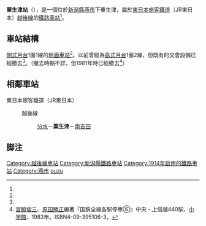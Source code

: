 {{日本車站資訊
|公司色 = green
|文字色 =
|站名 = 粟生津站
|圖片 = aozu_040704.jpg
|pxl =
|圖片說明 = 站舍（2004年7月）
|日文原名 = 粟生津
|平假名 = あおうづ
|羅馬拼音 = Aōzu<!--電車内の駅名表示に準拠させます。-->
|前一站 = [[分水站|分水]]
|前一站距離 = 4.3
|後一站距離 = 2.0
|後一站 = [[南吉田站|南吉田]]
|電報略號 = アオ
|所屬公司 = [[東日本旅客鐵道|東日本旅客鐵道]]（JR東日本）
|所屬路線 = {{Color|#40934d|■}}[[越後線|越後線]]
|距離 = 45.8
|起點站 = [[柏崎站|柏崎]]
|所在地 = [[新潟縣|新潟縣]][[燕市|燕市]]下粟生津<ref name="zeneki21">{{Cite book |title =週刊 JR全駅・全車両基地 |publisher = [[朝日新聞出版|朝日新聞出版]] |series=週刊朝日百科 |volume  =21号 新潟駅・弥彦駅・津南駅ほか |date =2012-12-30 |page =21 }}</ref>
|啟用年月日 = 1914年（[[大正|大正]]3年）7月20日<ref name="kanpou">[{{NDLDC|2952701/11}} 「軽便鉄道停留場設置」『官報』1914年7月28日]（国立国会図書館デジタル化資料）</ref>
|廢站年月日 =
|車站構造 = [[地面車站|地面車站]]
|月台配置 = 1面1線<ref name="zeneki21"/>
|乘客人數 =
|統計年度 =
|備註 = [[無人站|無人站]]<ref name="zeneki21"/>（設有自動售票機）
|全寬備註 =
}}
'''粟生津站'''（{{jpn|j=粟生津駅|hg=あおうづえき|rm=Aōzu eki|f=y}}），是一個位於[[新潟縣|新潟縣]][[燕市|燕市]]下粟生津，屬於[[東日本旅客鐵道|東日本旅客鐵道]]（JR東日本）[[越後線|越後線]]的[[鐵路車站|鐵路車站]]<ref name="zeneki21"/>。
== 車站結構 ==
[[側式月台|側式月台]]1面1線的[[地面車站|地面車站]]<ref name="zeneki21"/>。以前曾經為[[島式月台|島式月台]]1面2線，但既有的交會設備已經撤去<ref name="zeneki21"/>。（撤去時期不詳，但1981年時已經撤去<ref>[[宮脇俊三|宮脇俊三]]、[[原田勝正|原田勝正]]編著『国鉄全線各駅停車⑥』中央・上信越440駅、[[小学館|小学館]]、1983年。ISBN4-09-395106-3。</ref>）
== 相鄰車站 ==
; 東日本旅客鐵道（JR東日本）
: {{Color|#40934d|■}}越後線
:: [[分水站|分水]]－'''粟生津'''－[[南吉田站|南吉田]]

== 脚注 ==
{{Reflist}}

{{Japan-rail-stub}}
{{越後線}}
{{DEFAULTSORT:Aozu}}
[[Category:越後線車站|Category:越後線車站]]
[[Category:新潟縣鐵路車站|Category:新潟縣鐵路車站]]
[[Category:1914年啟用的鐵路車站|Category:1914年啟用的鐵路車站]]
[[Category:燕市|Category:燕市]]
[[Category:日本鐵路車站_A|ouzu]]